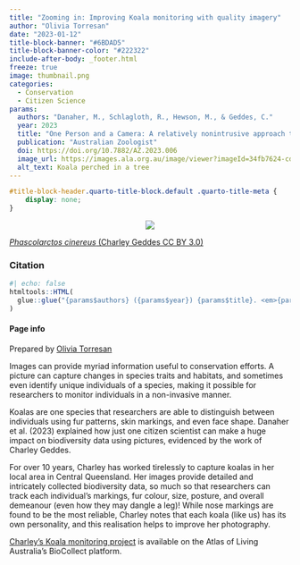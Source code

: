 ```yaml
---
title: "Zooming in: Improving Koala monitoring with quality imagery"
author: "Olivia Torresan"
date: "2023-01-12"
title-block-banner: "#6BDAD5"
title-block-banner-color: "#222322"
include-after-body: _footer.html
freeze: true
image: thumbnail.png 
categories:
  - Conservation
  - Citizen Science
params:
  authors: "Danaher, M., Schlagloth, R., Hewson, M., & Geddes, C."
  year: 2023
  title: "One Person and a Camera: A relatively nonintrusive approach to Koala citizen science"
  publication: "Australian Zoologist"
  doi: https://doi.org/10.7882/AZ.2023.006
  image_url: https://images.ala.org.au/image/viewer?imageId=34fb7624-cd8e-4d29-9194-8fa5f2a1d64ab
  alt_text: Koala perched in a tree
---
```


<!-- remove metadata section -->

```css
#title-block-header.quarto-title-block.default .quarto-title-meta {
    display: none;
}
```


<!-- Side panel -->

:::{.column-page}

:::{.paper-side-column}
<center>
:::{.col-image layout-ncol=1 style="margin-left: auto; margin-right: auto;"}
<!-- add image url -->
<img src="https://ala-images.s3.ap-southeast-2.amazonaws.com/store/a/4/6/d/34fb7624-cd8e-4d29-9194-8fa5f2a1d64a/original" class="rounded"/></img>
:::
</center>

::: figure-caption
<!-- edit caption -->
[*Phascolarctos cinereus* (Charley Geddes CC BY 3.0)](https://images.ala.org.au/image/viewer?imageId=34fb7624-cd8e-4d29-9194-8fa5f2a1d64ab)
:::

### Citation
```r
#| echo: false
htmltools::HTML(
  glue::glue("{params$authors} ({params$year}) {params$title}. <em>{params$publication}</em> <a href='{params$doi}' target='_blank'>{params$doi}</a>")
)
```


#### Page info
Prepared by 
[Olivia Torresan](https://labs.ala.org.au/people/Torresan_Olivia/)
:::


<!-- Main panel description -->

::: {.paper-main-column}
Images can provide myriad information useful to conservation efforts. A picture can capture changes in species traits and habitats, and sometimes even identify unique individuals of a species, making it possible for researchers to monitor individuals in a non-invasive manner. 

Koalas are one species that researchers are able to distinguish between individuals using fur patterns, skin markings, and even face shape. Danaher et al. (2023) explained how just one citizen scientist can make a huge impact on biodiversity data using pictures, evidenced by the work of Charley Geddes. 

For over 10 years, Charley has worked tirelessly to capture koalas in her local area in Central Queensland. Her images provide detailed and intricately collected biodiversity data, so much so that researchers can track each individual's markings, fur colour, size, posture, and overall demeanour (even how they may dangle a leg)! While nose markings are found to be the most reliable, Charley notes that each koala (like us) has its own personality, and this realisation helps to improve her photography. 

[Charley’s Koala monitoring project](https://biocache.ala.org.au/occurrences/search?q=data_resource_uid:dr20943#tab_recordsView) is available on the Atlas of Living Australia’s BioCollect platform. 
:::
:::
